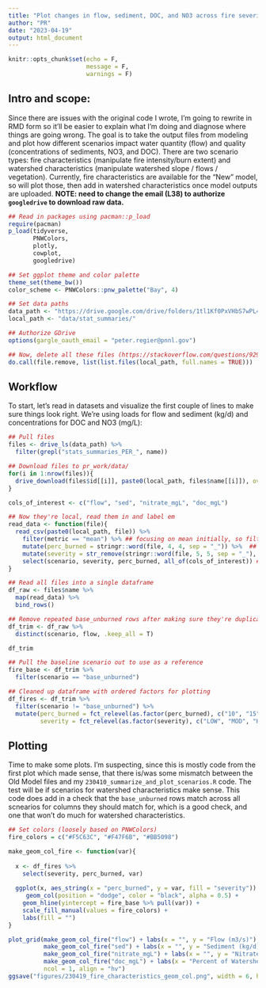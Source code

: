 ```yaml
---
title: "Plot changes in flow, sediment, DOC, and NO3 across fire severity/burned area scenarios"
author: "PR"
date: "2023-04-19"
output: html_document
---
```


```r
knitr::opts_chunk$set(echo = F, 
                      message = F, 
                      warnings = F)

```

## Intro and scope:

Since there are issues with the original code I wrote, I'm going to rewrite in RMD form so it'll be easier to explain what I'm doing and diagnose where things are going wrong. The goal is to take the output files from modeling and plot how different scenarios impact water quantity (flow) and quality (concentrations of sediments, NO3, and DOC). There are two scenario types: fire characteristics (manipulate fire intensity/burn extent) and watershed characteristics (manipulate watershed slope / flows / vegetation). Currently, fire characteristics are available for the "New" model, so will plot those, then add in watershed characteristics once model outputs are uploaded. **NOTE: need to change the email (L38) to authorize `googledrive` to download raw data.**

```r

## Read in packages using pacman::p_load
require(pacman)
p_load(tidyverse,
       PNWColors,
       plotly,
       cowplot,
       googledrive)

## Set ggplot theme and color palette
theme_set(theme_bw())
color_scheme <- PNWColors::pnw_palette("Bay", 4)

## Set data paths
data_path <- "https://drive.google.com/drive/folders/1tl1Kf0PxVHbS7wPL4W071pvS1Af3Ji1i"
local_path <- "data/stat_summaries/"

## Authorize GDrive
options(gargle_oauth_email = "peter.regier@pnnl.gov")

## Now, delete all these files (https://stackoverflow.com/questions/9296377/automatically-delete-files-folders)
do.call(file.remove, list(list.files(local_path, full.names = TRUE)))

```


## Workflow

To start, let's read in datasets and visualize the first couple of lines to make sure things look right. We're using loads for flow and sediment (kg/d) and concentrations for DOC and NO3 (mg/L): 

```r

## Pull files
files <- drive_ls(data_path) %>% 
  filter(grepl("stats_summaries_PER_", name))

## Download files to pr_work/data/
for(i in 1:nrow(files)){
  drive_download(files$id[[i]], paste0(local_path, files$name[[i]]), overwrite = T)
}
```


```r

cols_of_interest <- c("flow", "sed", "nitrate_mgL", "doc_mgL")

## Now they're local, read them in and label em
read_data <- function(file){
  read_csv(paste0(local_path, file)) %>% 
    filter(metric == "mean") %>% ## focusing on mean initially, so filter out everything else
    mutate(perc_burned = stringr::word(file, 4, 4, sep = "_")) %>%  ## Pull percent burned
    mutate(severity = str_remove(stringr::word(file, 5, 5, sep = "_"), ".csv")) %>%  ## Pull fire severity
    select(scenario, severity, perc_burned, all_of(cols_of_interest)) ## Pull the columns you want
}

## Read all files into a single dataframe
df_raw <- files$name %>% 
  map(read_data) %>% 
  bind_rows()
```


```r
## Remove repeated base_unburned rows after making sure they're duplicated
df_trim <- df_raw %>% 
  distinct(scenario, flow, .keep_all = T)

df_trim
```

```r
## Pull the baseline scenario out to use as a reference
fire_base <- df_trim %>% 
  filter(scenario == "base_unburned")

## Cleaned up dataframe with ordered factors for plotting
df_fires <- df_trim %>% 
  filter(scenario != "base_unburned") %>% 
  mutate(perc_burned = fct_relevel(as.factor(perc_burned), c("10", "15", "20", "25", "30", "40", "45", "50", "60", "75", "90", "100")), 
         severity = fct_relevel(as.factor(severity), c("LOW", "MOD", "HIGH"))) 
```

## Plotting

Time to make some plots. I'm suspecting, since this is mostly code from the first plot which made sense, that there is/was some mismatch between the Old Model files and my `230410_summarize_and_plot_scenarios.R` code. The test will be if scenarios for watershed characteristics make sense. This code does add in a check that the `base_unburned` rows match across all scnearios for columns they should match for, which is a good check, and one that won't do much for watershed characteristics.

```r
## Set colors (loosely based on PNWColors)
fire_colors = c("#F5C63C", "#F47F6B", "#BB5098")

make_geom_col_fire <- function(var){
  
  x <- df_fires %>% 
    select(severity, perc_burned, var)
  
  ggplot(x, aes_string(x = "perc_burned", y = var, fill = "severity")) +
     geom_col(position = "dodge", color = "black", alpha = 0.5) + 
    geom_hline(yintercept = fire_base %>% pull(var)) +
    scale_fill_manual(values = fire_colors) + 
    labs(fill = "")
}
```

```r
plot_grid(make_geom_col_fire("flow") + labs(x = "", y = "Flow (m3/s)"), 
          make_geom_col_fire("sed") + labs(x = "", y = "Sediment (kg/d)"), 
          make_geom_col_fire("nitrate_mgL") + labs(x = "", y = "Nitrate (mg/L)"), 
          make_geom_col_fire("doc_mgL") + labs(x = "Percent of Watershed Burned", y = "DOC (mg/L)"), 
          ncol = 1, align = "hv")
ggsave("figures/230419_fire_characteristics_geom_col.png", width = 6, height = 9)
```









